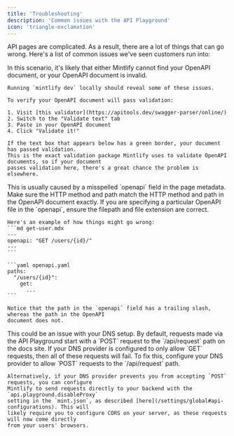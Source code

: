 ```yaml
---
title: 'Troubleshooting'
description: 'Common issues with the API Playground'
icon: 'triangle-exclamation'
---
```


API pages are complicated. As a result, there are a lot of things that can go wrong.
Here's a list of common issues we've seen customers run into:

<AccordionGroup>
  <Accordion title="All of my OpenAPI pages are completely blank">
    In this scenario, it's likely that either Mintlify cannot find your OpenAPI document,
    or your OpenAPI document is invalid.

    Running `mintlify dev` locally should reveal some of these issues.

    To verify your OpenAPI document will pass validation:

    1. Visit [this validator](https://apitools.dev/swagger-parser/online/)
    2. Switch to the "Validate text" tab
    3. Paste in your OpenAPI document
    4. Click "Validate it!"

    If the text box that appears below has a green border, your document has passed validation.
    This is the exact validation package Mintlify uses to validate OpenAPI documents, so if your document
    passes validation here, there's a great chance the problem is elsewhere.
  </Accordion>

  <Accordion title="One of my OpenAPI pages is completely blank">
    This is usually caused by a misspelled `openapi` field in the page metadata. Make sure
    the HTTP method and path match the HTTP method and path in the OpenAPI document exactly.
    If you are specifying a particular OpenAPI file in the `openapi`, ensure the filepath
    and file extension are correct.

    Here's an example of how things might go wrong:
    ```md get-user.mdx
    ---
    openapi: "GET /users/{id}/"
    ---
    ```

    ```yaml openapi.yaml
    paths:
      "/users/{id}":
        get:
          ...
    ```

    Notice that the path in the `openapi` field has a trailing slash, whereas the path in the OpenAPI
    document does not.
  </Accordion>

  <Accordion title="Requests from the API Playground don't work">
    This could be an issue with your DNS setup. By default, requests made via the API Playground
    start with a `POST` request to the `/api/request` path on the docs site. If your DNS
    provider is configured to only allow `GET` requests, then all of these requests will fail.
    To fix this, configure your DNS provider to allow `POST` requests to the `/api/request` path.

    Alternatively, if your DNS provider prevents you from accepting `POST` requests, you can configure
    Mintlify to send requests directly to your backend with the `api.playground.disableProxy`
    setting in the `mint.json`, as described [here](/settings/global#api-configurations). This will
    likely require you to configure CORS on your server, as these requests will now come directly
    from your users' browsers.
  </Accordion>
</AccordionGroup>
